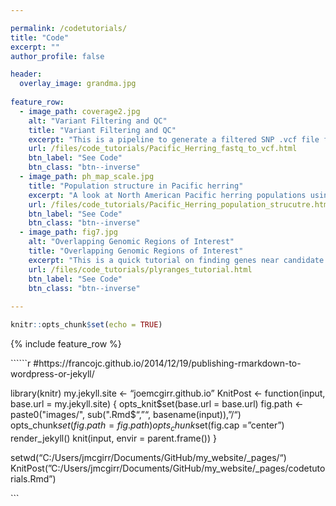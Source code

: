 ```yaml
---

permalink: /codetutorials/
title: "Code"
excerpt: ""
author_profile: false

header:
  overlay_image: grandma.jpg
  
feature_row:
  - image_path: coverage2.jpg
    alt: "Variant Filtering and QC"
    title: "Variant Filtering and QC"
    excerpt: "This is a pipeline to generate a filtered SNP .vcf file from raw .fastq files. The approach is designed for whole-genome low coverage sequences from many individuals (over one thousand Pacific herring samples)."
    url: /files/code_tutorials/Pacific_Herring_fastq_to_vcf.html
    btn_label: "See Code"
    btn_class: "btn--inverse"
  - image_path: ph_map_scale.jpg
    title: "Population structure in Pacific herring"
    excerpt: "A look at North American Pacific herring populations using multiple genetic clustering approaches"
    url: /files/code_tutorials/Pacific_Herring_population_strucutre.html
    btn_label: "See Code"
    btn_class: "btn--inverse"
  - image_path: fig7.jpg
    alt: "Overlapping Genomic Regions of Interest"
    title: "Overlapping Genomic Regions of Interest"
    excerpt: "This is a quick tutorial on finding genes near candidate SNPs using my favorite R package plyranges"
    url: /files/code_tutorials/plyranges_tutorial.html
    btn_label: "See Code"
    btn_class: "btn--inverse"
  
---
```


```r
knitr::opts_chunk$set(echo = TRUE)
```


{% include feature_row %}

``````r
#https://francojc.github.io/2014/12/19/publishing-rmarkdown-to-wordpress-or-jekyll/

library(knitr)
my.jekyll.site <- "joemcgirr.github.io"
KnitPost <- function(input, base.url = my.jekyll.site) {
  opts_knit$set(base.url = base.url)
  fig.path <- paste0("images/", sub(".Rmd$", "", basename(input)), "/")
  opts_chunk$set(fig.path = fig.path)
  opts_chunk$set(fig.cap = "center")
  render_jekyll()
  knit(input, envir = parent.frame())
}

setwd("C:/Users/jmcgirr/Documents/GitHub/my_website/_pages/")
KnitPost("C:/Users/jmcgirr/Documents/GitHub/my_website/_pages/codetutorials.Rmd")

```